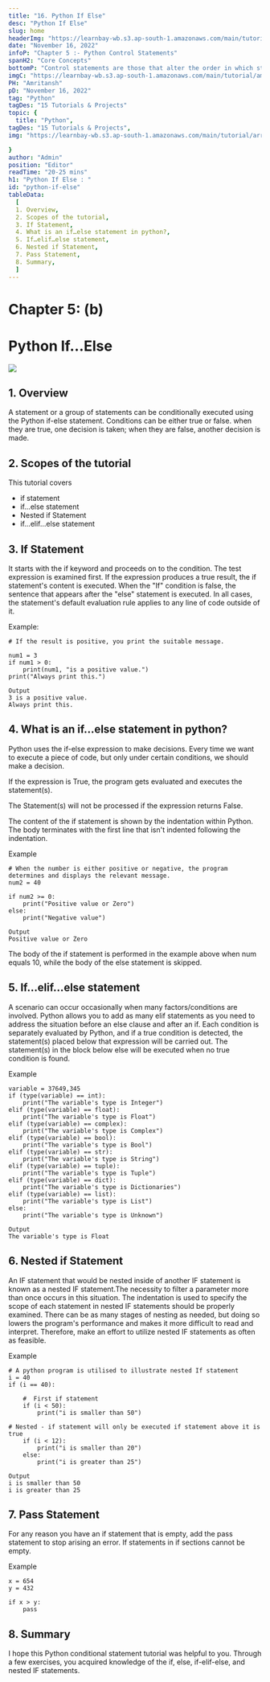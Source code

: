 ```yaml
---
title: "16. Python If Else"
desc: "Python If Else"
slug: home
headerImg: "https://learnbay-wb.s3.ap-south-1.amazonaws.com/main/tutorial/python.png"
date: "November 16, 2022"
infoP: "Chapter 5 :- Python Control Statements"
spanH2: "Core Concepts"
bottomP: "Control statements are those that alter the order in which statements are executed. Control statements for loops change how they usually run."
imgC: "https://learnbay-wb.s3.ap-south-1.amazonaws.com/main/tutorial/amritansh.png"
PH: "Amritansh"
pD: "November 16, 2022"
tag: "Python"
tagDes: "15 Tutorials & Projects"
topic: {
  title: "Python",
tagDes: "15 Tutorials & Projects",
img: "https://learnbay-wb.s3.ap-south-1.amazonaws.com/main/tutorial/arrow.png"

}
author: "Admin"
position: "Editor"
readTime: "20-25 mins"
h1: "Python If Else : "
id: "python-if-else"
tableData:
  [
  1. Overview,
  2. Scopes of the tutorial,  
  3. If Statement,  
  4. What is an if…else statement in python?,  
  5. If…elif…else statement,
  6. Nested if Statement,
  7. Pass Statement,
  8. Summary,
  ]
---
```



# **Chapter 5: (b)**


# **Python If…Else**


<img src="https://learnbay-wb.s3.ap-south-1.amazonaws.com/main/tutorial/python+if+else.jpg"></img>



## 1. Overview

A statement or a group of statements can be conditionally executed using the Python if-else statement. Conditions can be either true or false. when they are true, one decision is taken; when they are false, another decision is made.


## 2. Scopes of the tutorial

This tutorial covers



* if statement
* if…else statement
* Nested if Statement
* if…elif…else statement


## 3. If Statement

It starts with the if keyword and proceeds on to the condition. The test expression is examined first. If the expression produces a true result, the if statement's content is executed. When the "If" condition is false, the sentence that appears after the "else" statement is executed. In all cases, the statement's default evaluation rule applies to any line of code outside of it.

Example:


```
# If the result is positive, you print the suitable message.

num1 = 3
if num1 > 0:
    print(num1, "is a positive value.")
print("Always print this.")

Output
3 is a positive value.
Always print this.
```



## 4. What is an if…else statement in python?

Python uses the if-else expression to make decisions. Every time we want to execute a piece of code, but only under certain conditions, we should make a decision.

If the expression is True, the program gets evaluated and executes the statement(s).

The Statement(s) will not be processed if the expression returns False.

The content of the if statement is shown by the indentation within Python. The body terminates with the first line that isn't indented following the indentation.

Example


```
# When the number is either positive or negative, the program determines and displays the relevant message.
num2 = 40

if num2 >= 0:
    print("Positive value or Zero")
else:
    print("Negative value")

Output
Positive value or Zero
```


The body of the if statement is performed in the example above when num equals 10, while the body of the else statement is skipped.


## 5. If…elif…else statement

A scenario can occur occasionally when many factors/conditions are involved. Python allows you to add as many elif statements as you need to address the situation before an else clause and after an if. Each condition is separately evaluated by Python, and if a true condition is detected, the statement(s) placed below that expression will be carried out. The statement(s) in the block below else will be executed when no true condition is found.

Example


```
variable = 37649,345
if (type(variable) == int):
    print("The variable's type is Integer")
elif (type(variable) == float):
    print("The variable's type is Float")
elif (type(variable) == complex):
    print("The variable's type is Complex")
elif (type(variable) == bool):
    print("The variable's type is Bool")
elif (type(variable) == str):
    print("The variable's type is String")
elif (type(variable) == tuple):
    print("The variable's type is Tuple")
elif (type(variable) == dict):
    print("The variable's type is Dictionaries")
elif (type(variable) == list):
    print("The variable's type is List")
else:
    print("The variable's type is Unknown")

Output
The variable's type is Float
```



## 6. Nested if Statement

An IF statement that would be nested inside of another IF statement is known as a nested IF statement.The necessity to filter a parameter more than once occurs in this situation. The indentation is used to specify the scope of each statement in nested IF statements should be properly examined. There can be as many stages of nesting as needed, but doing so lowers the program's performance and makes it more difficult to read and interpret. Therefore, make an effort to utilize nested IF statements as often as feasible.

Example


```
# A python program is utilised to illustrate nested If statement
i = 40
if (i == 40):
    
    #  First if statement
    if (i < 50):
        print("i is smaller than 50")
          
# Nested - if statement will only be executed if statement above it is true
    if (i < 12):
        print("i is smaller than 20")
    else:
        print("i is greater than 25")

Output
i is smaller than 50
i is greater than 25
```



## 7. Pass Statement

For any reason you have an if statement that is empty, add the pass statement to stop arising an error. If statements in if sections cannot be empty.

Example


```
x = 654
y = 432

if x > y:
	pass
```



## 8. Summary

I hope this Python conditional statement tutorial was helpful to you. Through a few exercises, you acquired knowledge of the if, else, if-elif-else, and nested IF statements.


